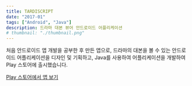 ```yaml
---
title: TARDISCRIPT
date: "2017-01"
tags: ["Android", "Java"]
description: 드라마 대본 뷰어 안드로이드 어플리케이션
# thumbnail: "./thumbnail.png"
---
```


처음 안드로이드 앱 개발을 공부한 후 만든 앱으로, 드라마의 대본을 볼 수 있는 안드로이드 어플리케이션을 디자인 및 기획하고, Java를 사용하여 어플리케이션을 개발하여 Play 스토어에 출시했습니다.

[Play 스토어에서 앱 보기](https://play.google.com/store/apps/details?id=net.sterddev.tardiscript&hl=en_US&gl=US)
